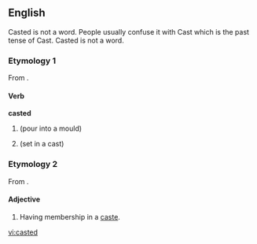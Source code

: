 ==English==
Casted is not a word. People usually confuse it with Cast which is the past tense of Cast. Casted is not a word.
===Etymology 1===

From {{en-term|cast}}.

====Verb====
'''casted'''

# {{past of|cast}} (pour into a mould)
# {{past of|cast}} (set in a cast)

===Etymology 2===

From {{en-term|caste}}.

====Adjective====
{{en-adj|-}}

# Having membership in a [[caste]].

[[vi:casted]]